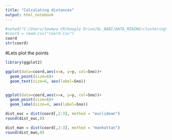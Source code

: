 ```yaml
---
title: "Calculating distances"
output: html_notebook
---
```



```r
#setwd("C:/Users/Sowmya CR/Google Drive/GL_BABI/DATA_MINING/clustering")
#coord = read.csv("coord.csv")
coord
str(coord)
```

#Lets plot the points
```r
library(ggplot2)

ggplot(data=coord,aes(x=x, y=y, col=Sno))+
  geom_point(size=6)+
  geom_text(size=6, aes(label=Sno))


ggplot(data=coord,aes(x=x, y=y, col=Sno))+
  geom_point(size=6)+
  geom_label(size=4, aes(label=Sno))
```



```r
dist_euc = dist(coord[,2:3], method = "euclidean")
round(dist_euc,0)

```


```r
dist_man = dist(coord[,2:3], method = "manhattan")
round(dist_man,0)
```



